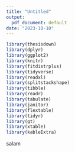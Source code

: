 ```yaml
---
title: "Untitled"
output:
  pdf_document: default
date: "2023-10-10"
---
```



```r
library(thesisdown)
library(dplyr)
library(ggplot2)
library(knitr)
library(fitdistrplus)
library(tidyverse)
library(readxl) 
library(splitstackshape)
library(tibble)
library(readr)
library(tabulate)
library(janitor)
library(flextable)
library(tidyr)
library(gt)
library(xtable)
library(kableExtra)
```
salam
